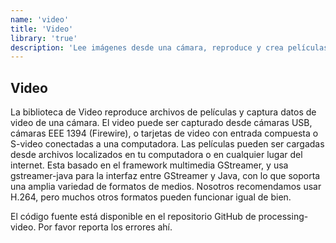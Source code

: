```yaml
---
name: 'video'
title: 'Video'
library: 'true'
description: 'Lee imágenes desde una cámara, reproduce y crea películas.'
---
```


## Video

La biblioteca de Video reproduce archivos de películas y captura datos de video de una cámara. El video puede ser capturado desde cámaras USB, cámaras EEE 1394 (Firewire), o tarjetas de video con entrada compuesta o S-video conectadas a una computadora. Las películas pueden ser cargadas desde archivos localizados en tu computadora o en cualquier lugar del internet. Esta basado en el framework multimedia GStreamer, y usa gstreamer-java para la interfaz entre GStreamer y Java, con lo que soporta una amplia variedad de formatos de medios. Nosotros recomendamos usar H.264, pero muchos otros formatos pueden funcionar igual de bien.

El código fuente está disponible en el repositorio GitHub de processing-video. Por favor reporta los errores ahí.

